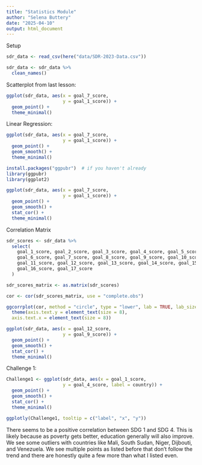 ```yaml
---
title: "Statistics Module"
author: "Selena Buttery"
date: "2025-04-10"
output: html_document
---
```


Setup

```r
sdr_data <- read_csv(here("data/SDR-2023-Data.csv"))
```

```r
sdr_data <- sdr_data %>% 
  clean_names()
```

Scatterplot from last lesson:

```r
ggplot(sdr_data, aes(x = goal_7_score, 
                     y = goal_1_score)) +
  geom_point() +
  theme_minimal() 
```

Linear Regression:

```r
ggplot(sdr_data, aes(x = goal_7_score, 
                     y = goal_1_score)) +
  geom_point() +
  geom_smooth() +
  theme_minimal() 

```

```r
install.packages("ggpubr")  # if you haven't already
library(ggpubr)
library(ggplot2)
```

```r
ggplot(sdr_data, aes(x = goal_7_score, 
                     y = goal_1_score)) +
  geom_point() +
  geom_smooth() +
  stat_cor() +
  theme_minimal() 
```

Correlation Matrix

```r
sdr_scores <- sdr_data %>%
  select(
    goal_1_score, goal_2_score, goal_3_score, goal_4_score, goal_5_score,
    goal_6_score, goal_7_score, goal_8_score, goal_9_score, goal_10_score,
    goal_11_score, goal_12_score, goal_13_score, goal_14_score, goal_15_score,
    goal_16_score, goal_17_score
  )

sdr_scores_matrix <- as.matrix(sdr_scores)

cor <- cor(sdr_scores_matrix, use = "complete.obs")

ggcorrplot(cor, method = "circle", type = "lower", lab = TRUE, lab_size = 2) +
  theme(axis.text.y = element_text(size = 8),
  axis.text.x = element_text(size = 8))


```

```r
ggplot(sdr_data, aes(x = goal_12_score, 
                     y = goal_9_score)) +
  geom_point() +
  geom_smooth() +
  stat_cor() +
  theme_minimal() 

```

Challenge 1:

```r
Challenge1 <- ggplot(sdr_data, aes(x = goal_1_score, 
                     y = goal_4_score, label = country)) +
  geom_point() +
  geom_smooth() +
  stat_cor() +
  theme_minimal()

ggplotly(Challenge1, tooltip = c("label", "x", "y"))
```

There seems to be a positive correlation between SDG 1 and SDG 4. This is likely because as poverty gets better, education generally will also improve. We see some outliers with countries like Mali, South Sudan, Niger, Dijbouti, and Venezuela. We see multiple points as listed before that don't follow the trend and there are honestly quite a few more than what I listed even.
